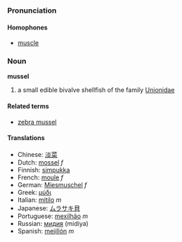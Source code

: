 ===Pronunciation===
====Homophones====
*[[muscle]]

===Noun===
'''mussel'''

# a small edible bivalve shellfish of the family [[Unionidae]]

====Related terms====
*[[zebra mussel]]

====Translations====
*Chinese: [[淡菜]]
*Dutch: [[mossel]] ''f''
*Finnish: [[simpukka]]
*French: [[moule]] ''f''
*German: [[Miesmuschel]] ''f''
*Greek: [[μύδι]]
*Italian: [[mitilo]] ''m''
*Japanese: [[ムラサキ貝]]
*Portuguese: [[mexilhão]] ''m''
*Russian: [[мидия]] (midiya)
*Spanish: [[mejillón]] ''m''